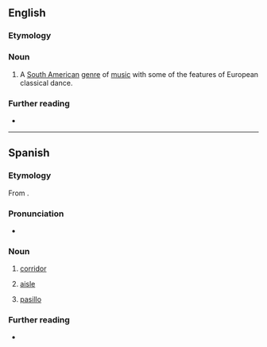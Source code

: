 ==English==

===Etymology===
{{bor|en|es|pasillo|lit=corridor}}

===Noun===
{{en-noun|-}}

# {{lb|en|music genre}} A [[South American]] [[genre]] of [[music]] with some of the features of European classical dance.

===Further reading===
* {{pedia}}

----

==Spanish==

===Etymology===
From {{suffix|es|paso|illo}}.

===Pronunciation===
* {{es-IPA}}

===Noun===
{{es-noun|m}}

# [[corridor]]
#: {{syn|es|corredor}}
# [[aisle]] {{gloss|e.g., at a grocery story}}
# {{lb|es|music genre|Latin America}} [[#English|pasillo]]

===Further reading===
* {{R:DRAE}}
